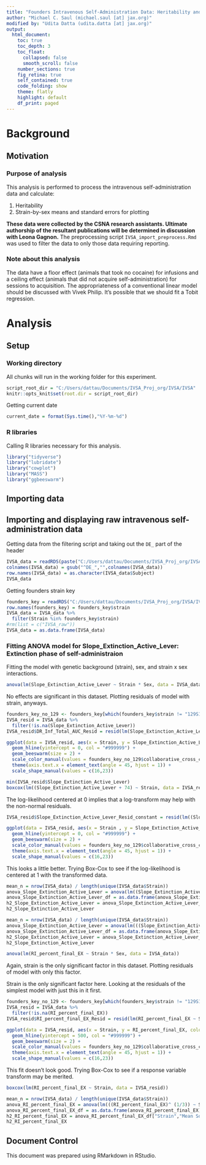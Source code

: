 ---
title: "Founders Intravenous Self-Administration Data: Heritability and Plotting"
author: "Michael C. Saul (michael.saul [at] jax.org)"
modified by: "Udita Datta (udita.datta [at] jax.org)"
output:
  html_document:
    toc: true
    toc_depth: 3
    toc_float:
      collapsed: false
      smooth_scroll: false
    number_sections: true
    fig_retina: true
    self_contained: true
    code_folding: show
    theme: flatly
    highlight: default
    df_print: paged
---

# Background

## Motivation

### Purpose of analysis

This analysis is performed to process the intravenous self-administration data and calculate:

1) Heritability
2) Strain-by-sex means and standard errors for plotting

**These data were collected by the CSNA research assistants. Ultimate authorship of the resultant publications will be determined in discussion with Leona Gagnon.** The preprocessing script `IVSA_import_preprocess.Rmd` was used to filter the data to only those data requiring reporting.

### Note about this analysis

The data have a floor effect (animals that took no cocaine) for infusions and a ceiling effect (animals that did not acquire self-administration) for sessions to acquisition. The appropriateness of a conventional linear model should be discussed with Vivek Philip. It's possible that we should fit a Tobit regression.

# Analysis

## Setup

### Working directory

All chunks will run in the working folder for this experiment.

```{r setup}
script_root_dir = "C:/Users/dattau/Documents/IVSA_Proj_org/IVSA/IVSA"
knitr::opts_knit$set(root.dir = script_root_dir)
```

Getting current date

```{r}
current_date = format(Sys.time(),"%Y-%m-%d")
```

### R libraries

Calling R libraries necessary for this analysis.

```{r}
library("tidyverse")
library("lubridate")
library("cowplot")
library("MASS")
library("ggbeeswarm")
```

## Importing data

## Importing and displaying raw intravenous self-administration data

Getting data from the filtering script and taking out the `DE_` part of the header

```{r}
IVSA_data = readRDS(paste("C:/Users/dattau/Documents/IVSA_Proj_org/IVSA/IVSA/csna_project_4_behavior/data/IVSA_data_preprocessed_EX_RE_2020-12-20.RDS", sep = ""))
colnames(IVSA_data) = gsub("^DE_","",colnames(IVSA_data))
row.names(IVSA_data) = as.character(IVSA_data$Subject)
IVSA_data
```

Getting founders strain key

```{r}
founders_key = readRDS("C:/Users/dattau/Documents/IVSA_Proj_org/IVSA/IVSA/csna_project_4_behavior/data/cc_do_founders_key.RDS")
row.names(founders_key) = founders_key$strain
IVSA_data = IVSA_data %>%
  filter(Strain %in% founders_key$strain)
#rm(list = c("IVSA_raw"))
IVSA_data = as.data.frame(IVSA_data)
```
### Fitting ANOVA model for Slope_Extinction_Active_Lever: Extinction phase of self-administraion

Fitting the model with genetic background (strain), sex, and strain x sex interactions.

```{r}
anova(lm(Slope_Extinction_Active_Lever ~ Strain * Sex, data = IVSA_data))
```

No effects are significant  in this dataset. Plotting residuals of model with strain, anyways.



```{r}
founders_key_no_129 <- founders_key[which(founders_key$strain != "129S1/SvImJ"),]
IVSA_resid = IVSA_data %>%
  filter(!is.na(Slope_Extinction_Active_Lever))
IVSA_resid$DR_Inf_Total_AUC_Resid = resid(lm(Slope_Extinction_Active_Lever ~ Strain, data = IVSA_resid))

ggplot(data = IVSA_resid, aes(x = Strain, y = Slope_Extinction_Active_Lever, color = Strain, shape = Sex)) +
  geom_hline(yintercept = 0, col = "#999999") +
  geom_beeswarm(size = 2) + 
  scale_color_manual(values = founders_key_no_129$collaborative_cross_color_broman) +
  theme(axis.text.x = element_text(angle = 45, hjust = 1)) +
  scale_shape_manual(values = c(16,23))
```
```{r}
min(IVSA_resid$Slope_Extinction_Active_Lever)
boxcox(lm((Slope_Extinction_Active_Lever + 74) ~ Strain, data = IVSA_resid))
```

The log-likelihood centered at 0 implies that a log-transform may help with the non-normal residuals.

```{r}
IVSA_resid$Slope_Extinction_Active_Lever_Resid_constant = resid(lm((Slope_Extinction_Active_Lever + 74) ~ Strain, data = IVSA_resid))

ggplot(data = IVSA_resid, aes(x = Strain , y = Slope_Extinction_Active_Lever_Resid_constant, color = Strain, shape = Sex)) +
  geom_hline(yintercept = 0, col = "#999999") +
  geom_beeswarm(size = 2) + 
  scale_color_manual(values = founders_key_no_129$collaborative_cross_color_broman) +
  theme(axis.text.x = element_text(angle = 45, hjust = 1)) +
  scale_shape_manual(values = c(16,23))
```

This looks a little better. Trying Box-Cox to see if the log-likelihood is centered at 1 with the transformed data.



```{r}
mean_n = nrow(IVSA_data) / length(unique(IVSA_data$Strain))
anova_Slope_Extinction_Active_Lever = anova(lm((Slope_Extinction_Active_Lever+74) ~ Strain, data = IVSA_data))
anova_Slope_Extinction_Active_Lever_df = as.data.frame(anova_Slope_Extinction_Active_Lever)
h2_Slope_Extinction_Active_Lever = anova_Slope_Extinction_Active_Lever_df["Strain","Mean Sq"] / (anova_Slope_Extinction_Active_Lever_df["Strain","Mean Sq"] + ((mean_n - 1) * anova_Slope_Extinction_Active_Lever_df["Residuals","Mean Sq"]))
h2_Slope_Extinction_Active_Lever
```


```{r}
mean_n = nrow(IVSA_data) / length(unique(IVSA_data$Strain))
anova_Slope_Extinction_Active_Lever = anova(lm(((Slope_Extinction_Active_Lever)^ (1/3)) ~ Strain, data = IVSA_data))
anova_Slope_Extinction_Active_Lever_df = as.data.frame(anova_Slope_Extinction_Active_Lever)
h2_Slope_Extinction_Active_Lever = anova_Slope_Extinction_Active_Lever_df["Strain","Mean Sq"] / (anova_Slope_Extinction_Active_Lever_df["Strain","Mean Sq"] + ((mean_n - 1) * anova_Slope_Extinction_Active_Lever_df["Residuals","Mean Sq"]))
h2_Slope_Extinction_Active_Lever
```
```{r}
anova(lm(RI_percent_final_EX ~ Strain * Sex, data = IVSA_data))
```

Again, strain is the only significant factor in this dataset. Plotting residuals of model with only this factor.

Strain is the only significant factor here. Looking at the residuals of the simplest model with just this in it first.

```{r}
founders_key_no_129 <- founders_key[which(founders_key$strain != "129S1/SvImJ"),]
IVSA_resid = IVSA_data %>% 
  filter(!is.na(RI_percent_final_EX))
IVSA_resid$RI_percent_final_EX_Resid = resid(lm(RI_percent_final_EX ~ Strain, data = IVSA_resid))

ggplot(data = IVSA_resid, aes(x = Strain, y = RI_percent_final_EX, color = Strain, shape = Sex)) +
  geom_hline(yintercept = 500, col = "#999999") +
  geom_beeswarm(size = 2) + 
  scale_color_manual(values = founders_key_no_129$collaborative_cross_color_broman) +
  theme(axis.text.x = element_text(angle = 45, hjust = 1)) +
  scale_shape_manual(values = c(16,23))
```

This fit doesn't look good. Trying Box-Cox to see if a response variable transform may be merited.

```{r}
boxcox(lm(RI_percent_final_EX ~ Strain, data = IVSA_resid))
```


```{r}
mean_n = nrow(IVSA_data) / length(unique(IVSA_data$Strain))
anova_RI_percent_final_EX = anova(lm(((RI_percent_final_EX)^ (1/3)) ~ Strain, data = IVSA_data))
anova_RI_percent_final_EX_df = as.data.frame(anova_RI_percent_final_EX)
h2_RI_percent_final_EX = anova_RI_percent_final_EX_df["Strain","Mean Sq"] / (anova_RI_percent_final_EX_df["Strain","Mean Sq"] + ((mean_n - 1) * anova_RI_percent_final_EX_df["Residuals","Mean Sq"]))
h2_RI_percent_final_EX
```
## Document Control

This document was prepared using RMarkdown in RStudio.
